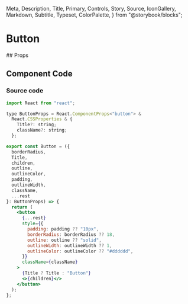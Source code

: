 
  Meta,
  Description,
  Title,
  Primary,
  Controls,
  Story,
  Source,
  IconGallery,
  Markdown,
  Subtitle,
  Typeset,
  ColorPalette,
} from "@storybook/blocks";

<Meta of={ButtonStories} />

# Button

<Primary />
## Props

<Controls />

## Component Code

<Source />

### Source code

```jsx
import React from "react";

type ButtonProps = React.ComponentProps<"button"> &
  React.CSSProperties & {
    Title?: string;
    className?: string;
  };

export const Button = ({
  borderRadius,
  Title,
  children,
  outline,
  outlineColor,
  padding,
  outlineWidth,
  className,
  ...rest
}: ButtonProps) => {
  return (
    <button
      {...rest}
      style={{
        padding: padding ?? "10px",
        borderRadius: borderRadius ?? 18,
        outline: outline ?? "solid",
        outlineWidth: outlineWidth ?? 1,
        outlineColor: outlineColor ?? "#dddddd",
      }}
      className={className}
    >
      {Title ? Title : "Button"}
      <>{children}</>
    </button>
  );
};
```
